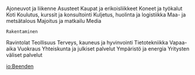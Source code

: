 Ajoneuvot ja liikenne 
Asusteet 
Kaupat ja erikoisliikkeet 
Koneet ja työkalut 
Koti 
Koulutus, kurssit ja konsultointi 
Kuljetus, huolinta ja logistiikka 
Maa- ja metsätalous 
Majoitus ja matkailu 
Media 
 Rakentaminen 
Ravintolat 
Teollisuus 
Terveys, kauneus ja hyvinvointi 
Tietotekniikka 
Vapaa-aika 
Vuokraus 
Yhteiskunta ja julkiset palvelut 
Ympäristö ja energia 
Yritysten väliset palvelut

[[io:Beenden]]